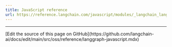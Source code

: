 ```yaml
---
title: JavaScript reference
url: https://reference.langchain.com/javascript/modules/_langchain_langgraph.html
---
```


---

<Callout icon="pen-to-square" iconType="regular">
  [Edit the source of this page on GitHub](https://github.com/langchain-ai/docs/edit/main/src/oss/reference/langgraph-javascript.mdx)
</Callout>
